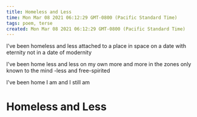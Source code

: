 ```yaml
---
title: Homeless and Less
time: Mon Mar 08 2021 06:12:29 GMT-0800 (Pacific Standard Time)
tags: poem, terse
created: Mon Mar 08 2021 06:12:29 GMT-0800 (Pacific Standard Time)
---
```


I've been homeless and less
attached to a place in space
on a date with eternity
not in a date of modernity

I've been home
less and less on my own
more and more in the zones
only known to the mind
-less and free-spirited

I've been home
I am
and I still am

# Homeless and Less
